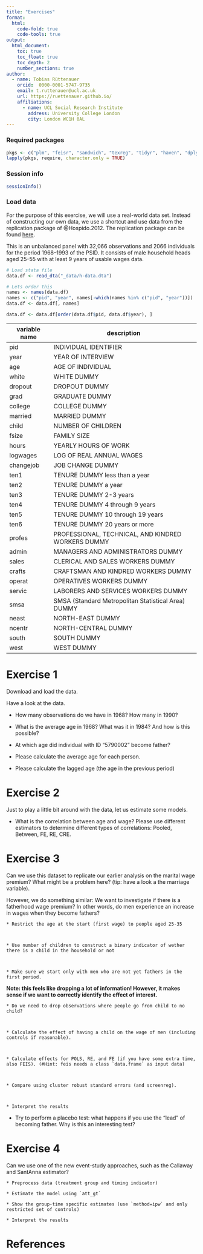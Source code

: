 ```yaml
---
title: "Exercises"
format:
  html:
    code-fold: true
    code-tools: true
output: 
  html_document:
    toc: true
    toc_float: true
    toc_depth: 2
    number_sections: true
author:
  - name: Tobias Rüttenauer
    orcid: 	0000-0001-5747-9735
    email: t.ruttenauer@ucl.ac.uk
    url: https://ruettenauer.github.io/
    affiliations:
      - name: UCL Social Research Institute
        address: University College London
        city: London WC1H 0AL
---
```


### Required packages

```r
pkgs <- c("plm", "feisr", "sandwich", "texreg", "tidyr", "haven", "dplyr", "ggplot2", "ggforce") 
lapply(pkgs, require, character.only = TRUE)
```

### Session info

```r
sessionInfo()

```
  
### Load data

For the purpose of this exercise, we will use a real-world data set. Instead of constructing our own data, we use a shortcut and use data from the replication package of @Hospido.2012. The replication package can be found [here](http://qed.econ.queensu.ca/jae/datasets/hospido001/).

This is an unbalanced panel with 32,066 observations and 2066 individuals for the period 1968–1993 of the PSID. It consists of male household heads aged 25–55 with at least 9 years of usable wages data.


```r
# Load stata file
data.df <- read_dta("_data/h-data.dta")

# Lets order this
names <- names(data.df)
names <- c("pid", "year", names[-which(names %in% c("pid", "year"))])
data.df <- data.df[, names]

data.df <- data.df[order(data.df$pid, data.df$year), ]

```


| variable name   |   description|
|-----------------|-------------------------------------------------------|
| pid             |   INDIVIDUAL IDENTIFIER|
| year            |   YEAR OF INTERVIEW|
| age             |   AGE OF INDIVIDUAL|
| white           |   WHITE DUMMY|
| dropout         |   DROPOUT DUMMY|
| grad            |   GRADUATE DUMMY|
| college         |   COLLEGE DUMMY|
| married         |   MARRIED DUMMY|
| child           |   NUMBER OF CHILDREN|
| fsize           |   FAMILY SIZE|
| hours           |   YEARLY HOURS OF WORK|
| logwages        |   LOG OF REAL ANNUAL WAGES|
| changejob       |   JOB CHANGE DUMMY|
| ten1            |   TENURE DUMMY less than a year|
| ten2            |   TENURE DUMMY a year|
| ten3            |   TENURE DUMMY 2-3 years|
| ten4            |   TENURE DUMMY 4 through 9 years|
| ten5            |   TENURE DUMMY 10 through 19 years|
| ten6            |   TENURE DUMMY 20 years or more|
| profes          |   PROFESSIONAL, TECHNICAL, AND KINDRED WORKERS DUMMY|
| admin           |   MANAGERS AND ADMINISTRATORS DUMMY|
| sales           |   CLERICAL AND SALES WORKERS DUMMY|
| crafts          |   CRAFTSMAN AND KINDRED WORKERS DUMMY|
| operat          |   OPERATIVES WORKERS DUMMY|
| servic          |   LABORERS AND SERVICES WORKERS DUMMY|
| smsa            |   SMSA (Standard Metropolitan Statistical Area) DUMMY|
| neast           |   NORTH-EAST DUMMY|
| ncentr          |   NORTH-CENTRAL DUMMY|
| south           |   SOUTH DUMMY|
| west            |   WEST DUMMY|




# Exercise 1

Download and load the data. 

Have a look at the data. 

 * How many observations do we have in 1968? How many in 1990?


 * What is the average age in 1968? What was it in 1984? And how is this possible?


 * At which age did individual with ID "5790002" become father?
 
 
 * Please calculate the average age for each person. 
 
 
 * Please calculate the lagged age (the age in the previous period)


# Exercise 2

Just to play a little bit around with the data, let us estimate some models.

* What is the correlation between age and wage? Please use different estimators to determine different types of correlations: Pooled, Between, FE, RE, CRE.


# Exercise 3

Can we use this dataset to replicate our earlier analysis on the marital wage premium? What might be a problem here? (tip: have a look a the marriage variable).

However, we do something similar: We want to investigate if there is a fatherhood wage premium? In other words, do men experience an increase in wages when they become fathers?

    * Restrict the age at the start (first wage) to people aged 25-35

    

    * Use number of children to construct a binary indicator of wether there is a child in the household or not
    

    
    * Make sure we start only with men who are not yet fathers in the first period.
    


__Note: this feels like dropping a lot of information! However, it makes sense if we want to correctly identify the effect of interest.__

    * Do we need to drop observations where people go from child to no child?
    


    * Calculate the effect of having a child on the wage of men (including controls if reasonable). 
    
    
    
    * Calculate effects for POLS, RE, and FE (if you have some extra time, also FEIS). (#Hint: feis needs a class `data.frame` as input data)
    
    
    
    * Compare using cluster robust standard errors (and screenreg).


  
    * Interpret the results 


  
   * Try to perform a placebo test: what happens if you use the "lead" of becoming father. Why is this an interesting test?
   

# Exercise 4

Can we use one of the new event-study approaches, such as the Callaway and SantAnna estimator?

    * Preprocess data (treatment group and timing indicator)
    
    * Estimate the model using `att_gt`
    
    * Show the group-time specific estimates (use `method=ipw` and only restricted set of controls)
    
    * Interpret the results 

# References
  
